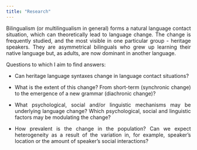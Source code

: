 ```yaml
---
title: "Research"
---
```


<div style="text-align: justify"> Bilingualism (or multilingualism in general) forms a natural language contact situation, which can theoretically lead to language change. The change is frequently studied, and the most visible in one particular group - heritage speakers. They are asymmetrical bilinguals who grew up learning their native language but, as adults, are now dominant in another language.

Questions to which I aim to find answers:

+ Can heritage language syntaxes change in language contact situations?

+ What is the extent of this change? From short-term (synchronic change) to the emergence of a new grammar (diachronic change)?

+ What psychological, social and/or linguistic mechanisms may be underlying language change? Which psychological, social and linguistic factors may be modulating the change?

+ How prevalent is the change in the population? Can we expect heterogeneity as a result of the variation in, for example, speaker's location or the amount of speaker's social interactions? </div>